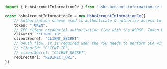 ```typescript index.ts
import { HsbcAccountInformationCe } from 'hsbc-account-information-ce-typescript-sdk';

const hsbcAccountInformationCe = new HsbcAccountInformationCe({
    // Authorization scheme used to authenticate & authorize access to a protected resource on a web server. It is used in conjunction with the OAuth 2.0 protocol for securing API endpoints.
    token: "TOKEN",
    // TPP client credential authorisation flow with the ASPSP. Token URL to be used by TPP to obtain a token. Check the well-known configuration endpoint, the 'token_endpoint' property.
    clientId: "CLIENT_ID",
    clientSecret: "CLIENT_SECRET",
    // OAuth flow, it is required when the PSU needs to perform SCA with the ASPSP when a TPP wants to access an ASPSP resource owned by the PSU. Authorization URL to be used by TPP to redirect the PSU in order to start consent authorization journey. Check the well-known configuration endpoint, the 'authorization_endpoint' property. Token URL to be used by TPP to obtain a token. Check the well-known configuration endpoint, the 'token_endpoint' property.
    // clientId: "CLIENT_ID",
    // clientSecret: "CLIENT_SECRET",
    redirectUri: "REDIRECT_URI",
})